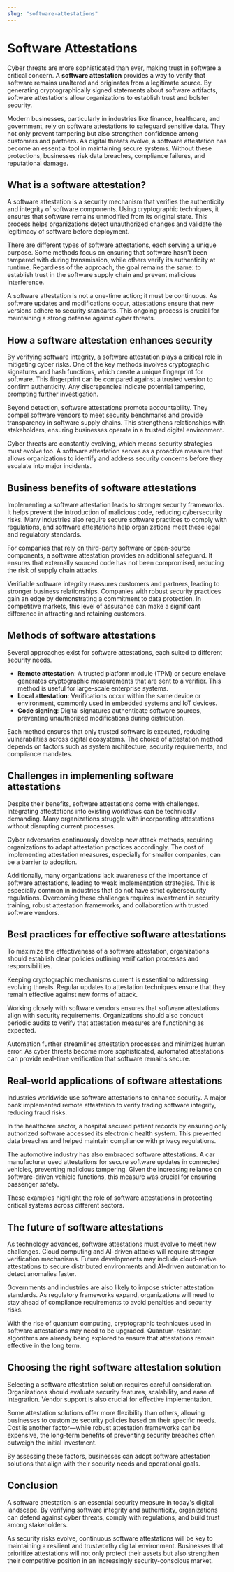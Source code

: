 ```yaml
---
slug: "software-attestations"
---
```


# Software Attestations

Cyber threats are more sophisticated than ever, making trust in software a critical concern. A **software attestation** provides a way to verify that software remains unaltered and originates from a legitimate source. By generating cryptographically signed statements about software artifacts, software attestations allow organizations to establish trust and bolster security.

Modern businesses, particularly in industries like finance, healthcare, and government, rely on software attestations to safeguard sensitive data. They not only prevent tampering but also strengthen confidence among customers and partners. As digital threats evolve, a software attestation has become an essential tool in maintaining secure systems. Without these protections, businesses risk data breaches, compliance failures, and reputational damage.

## What is a software attestation?

A software attestation is a security mechanism that verifies the authenticity and integrity of software components. Using cryptographic techniques, it ensures that software remains unmodified from its original state. This process helps organizations detect unauthorized changes and validate the legitimacy of software before deployment.

There are different types of software attestations, each serving a unique purpose. Some methods focus on ensuring that software hasn't been tampered with during transmission, while others verify its authenticity at runtime. Regardless of the approach, the goal remains the same: to establish trust in the software supply chain and prevent malicious interference.

A software attestation is not a one-time action; it must be continuous. As software updates and modifications occur, attestations ensure that new versions adhere to security standards. This ongoing process is crucial for maintaining a strong defense against cyber threats.

## How a software attestation enhances security

By verifying software integrity, a software attestation plays a critical role in mitigating cyber risks. One of the key methods involves cryptographic signatures and hash functions, which create a unique fingerprint for software. This fingerprint can be compared against a trusted version to confirm authenticity. Any discrepancies indicate potential tampering, prompting further investigation.

Beyond detection, software attestations promote accountability. They compel software vendors to meet security benchmarks and provide transparency in software supply chains. This strengthens relationships with stakeholders, ensuring businesses operate in a trusted digital environment.

Cyber threats are constantly evolving, which means security strategies must evolve too. A software attestation serves as a proactive measure that allows organizations to identify and address security concerns before they escalate into major incidents.

## Business benefits of software attestations

Implementing a software attestation leads to stronger security frameworks. It helps prevent the introduction of malicious code, reducing cybersecurity risks. Many industries also require secure software practices to comply with regulations, and software attestations help organizations meet these legal and regulatory standards.

For companies that rely on third-party software or open-source components, a software attestation provides an additional safeguard. It ensures that externally sourced code has not been compromised, reducing the risk of supply chain attacks.

Verifiable software integrity reassures customers and partners, leading to stronger business relationships. Companies with robust security practices gain an edge by demonstrating a commitment to data protection. In competitive markets, this level of assurance can make a significant difference in attracting and retaining customers.

## Methods of software attestations

Several approaches exist for software attestations, each suited to different security needs.

- **Remote attestation**: A trusted platform module (TPM) or secure enclave generates cryptographic measurements that are sent to a verifier. This method is useful for large-scale enterprise systems.
- **Local attestation**: Verifications occur within the same device or environment, commonly used in embedded systems and IoT devices.
- **Code signing**: Digital signatures authenticate software sources, preventing unauthorized modifications during distribution.

Each method ensures that only trusted software is executed, reducing vulnerabilities across digital ecosystems. The choice of attestation method depends on factors such as system architecture, security requirements, and compliance mandates.

## Challenges in implementing software attestations

Despite their benefits, software attestations come with challenges. Integrating attestations into existing workflows can be technically demanding. Many organizations struggle with incorporating attestations without disrupting current processes.

Cyber adversaries continuously develop new attack methods, requiring organizations to adapt attestation practices accordingly. The cost of implementing attestation measures, especially for smaller companies, can be a barrier to adoption.

Additionally, many organizations lack awareness of the importance of software attestations, leading to weak implementation strategies. This is especially common in industries that do not have strict cybersecurity regulations. Overcoming these challenges requires investment in security training, robust attestation frameworks, and collaboration with trusted software vendors.

## Best practices for effective software attestations

To maximize the effectiveness of a software attestation, organizations should establish clear policies outlining verification processes and responsibilities.

Keeping cryptographic mechanisms current is essential to addressing evolving threats. Regular updates to attestation techniques ensure that they remain effective against new forms of attack.

Working closely with software vendors ensures that software attestations align with security requirements. Organizations should also conduct periodic audits to verify that attestation measures are functioning as expected.

Automation further streamlines attestation processes and minimizes human error. As cyber threats become more sophisticated, automated attestations can provide real-time verification that software remains secure.

## Real-world applications of software attestations

Industries worldwide use software attestations to enhance security. A major bank implemented remote attestation to verify trading software integrity, reducing fraud risks.

In the healthcare sector, a hospital secured patient records by ensuring only authorized software accessed its electronic health system. This prevented data breaches and helped maintain compliance with privacy regulations.

The automotive industry has also embraced software attestations. A car manufacturer used attestations for secure software updates in connected vehicles, preventing malicious tampering. Given the increasing reliance on software-driven vehicle functions, this measure was crucial for ensuring passenger safety.

These examples highlight the role of software attestations in protecting critical systems across different sectors.

## The future of software attestations

As technology advances, software attestations must evolve to meet new challenges. Cloud computing and AI-driven attacks will require stronger verification mechanisms. Future developments may include cloud-native attestations to secure distributed environments and AI-driven automation to detect anomalies faster.

Governments and industries are also likely to impose stricter attestation standards. As regulatory frameworks expand, organizations will need to stay ahead of compliance requirements to avoid penalties and security risks.

With the rise of quantum computing, cryptographic techniques used in software attestations may need to be upgraded. Quantum-resistant algorithms are already being explored to ensure that attestations remain effective in the long term.

## Choosing the right software attestation solution

Selecting a software attestation solution requires careful consideration. Organizations should evaluate security features, scalability, and ease of integration. Vendor support is also crucial for effective implementation.

Some attestation solutions offer more flexibility than others, allowing businesses to customize security policies based on their specific needs. Cost is another factor—while robust attestation frameworks can be expensive, the long-term benefits of preventing security breaches often outweigh the initial investment.

By assessing these factors, businesses can adopt software attestation solutions that align with their security needs and operational goals.

## Conclusion

A software attestation is an essential security measure in today's digital landscape. By verifying software integrity and authenticity, organizations can defend against cyber threats, comply with regulations, and build trust among stakeholders.

As security risks evolve, continuous software attestations will be key to maintaining a resilient and trustworthy digital environment. Businesses that prioritize attestations will not only protect their assets but also strengthen their competitive position in an increasingly security-conscious market.

